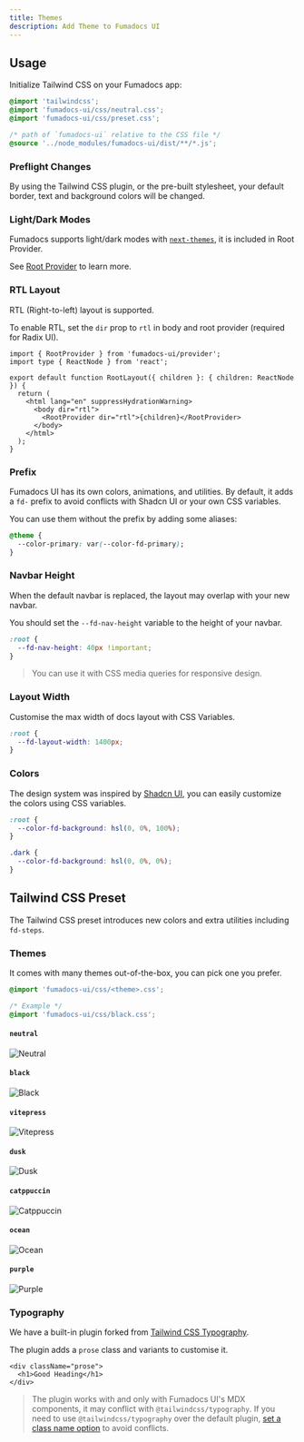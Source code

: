 ```yaml
---
title: Themes
description: Add Theme to Fumadocs UI
---
```


## Usage

Initialize Tailwind CSS on your Fumadocs app:

```css title="Tailwind CSS"
@import 'tailwindcss';
@import 'fumadocs-ui/css/neutral.css';
@import 'fumadocs-ui/css/preset.css';

/* path of `fumadocs-ui` relative to the CSS file */
@source '../node_modules/fumadocs-ui/dist/**/*.js';
```

### Preflight Changes

By using the Tailwind CSS plugin, or the pre-built stylesheet, your default border, text and background
colors will be changed.

### Light/Dark Modes

Fumadocs supports light/dark modes with [`next-themes`](https://github.com/pacocoursey/next-themes), it is included in Root Provider.

See [Root Provider](/docs/ui/layouts/root-provider#theme-provider) to learn more.

### RTL Layout

RTL (Right-to-left) layout is supported.

To enable RTL, set the `dir` prop to `rtl` in body and root provider (required for Radix UI).

```tsx
import { RootProvider } from 'fumadocs-ui/provider';
import type { ReactNode } from 'react';

export default function RootLayout({ children }: { children: ReactNode }) {
  return (
    <html lang="en" suppressHydrationWarning>
      <body dir="rtl">
        <RootProvider dir="rtl">{children}</RootProvider>
      </body>
    </html>
  );
}
```

### Prefix

Fumadocs UI has its own colors, animations, and utilities.
By default, it adds a `fd-` prefix to avoid conflicts with Shadcn UI or your own CSS variables.

You can use them without the prefix by adding some aliases:

```css title="Tailwind CSS"
@theme {
  --color-primary: var(--color-fd-primary);
}
```

### Navbar Height

When the default navbar is replaced, the layout may overlap with your new navbar.

You should set the `--fd-nav-height` variable to the height of your navbar.

```css
:root {
  --fd-nav-height: 40px !important;
}
```

> You can use it with CSS media queries for responsive design.

### Layout Width

Customise the max width of docs layout with CSS Variables.

```css
:root {
  --fd-layout-width: 1400px;
}
```

<WidthTrigger />

### Colors

The design system was inspired by [Shadcn UI](https://ui.shadcn.com), you can easily customize the colors using CSS variables.

```css title="global.css"
:root {
  --color-fd-background: hsl(0, 0%, 100%);
}

.dark {
  --color-fd-background: hsl(0, 0%, 0%);
}
```

## Tailwind CSS Preset

The Tailwind CSS preset introduces new colors and extra utilities including `fd-steps`.

### Themes

It comes with many themes out-of-the-box, you can pick one you prefer.

```css
@import 'fumadocs-ui/css/<theme>.css';

/* Example */
@import 'fumadocs-ui/css/black.css';
```

#### `neutral`

![Neutral](/themes/neutral.png)

#### `black`

![Black](/themes/black.png)

#### `vitepress`

![Vitepress](/themes/vitepress.png)

#### `dusk`

![Dusk](/themes/dusk.png)

#### `catppuccin`

![Catppuccin](/themes/catppuccin.png)

#### `ocean`

![Ocean](/themes/ocean.png)

#### `purple`

![Purple](/themes/purple.png)

### Typography

We have a built-in plugin forked from [Tailwind CSS Typography](https://tailwindcss.com/docs/typography-plugin).

The plugin adds a `prose` class and variants to customise it.

```tsx
<div className="prose">
  <h1>Good Heading</h1>
</div>
```

> The plugin works with and only with Fumadocs UI's MDX components, it may conflict with `@tailwindcss/typography`.
> If you need to use `@tailwindcss/typography` over the default plugin, [set a class name option](https://github.com/tailwindlabs/tailwindcss-typography/blob/main/README.md#changing-the-default-class-name) to avoid conflicts.
